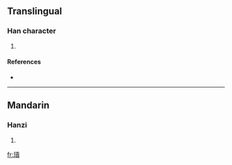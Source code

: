 ==Translingual==

===Han character===
{{Han char|rn=96|rad=玉|as=15|sn=19|four=|canj=一土土田金 (MGGWC)}}

# {{defn|Han|sort=玉15}}

====References====
* {{Han ref|kx=0744.280|dkj=21320|dj=1153.110|hdz=21144.110|uh=74C4|ud=29892}}

----

==Mandarin==

===Hanzi===
{{cmn-hanzi|pin=[[dú]] ([[du2]])|wg=tu<sup>2</sup>}}

# {{defn|Mandarin}}

[[fr:瓄]]